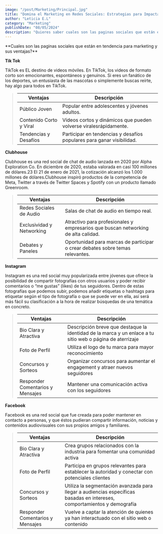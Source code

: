 ```yaml
---
image: "/post/Marketing/Principal.jpg"
title: "Domina el Marketing en Redes Sociales: Estrategias para Impactar y Conectar"
author: "Leticia E.L"
category: "Marketing"
publishDate: "08/05/2024"
description: "Quieres saber cuales son las paginas sociales que están en tendencia para marketing y sus ventajas? En este articulo te lo contamos. "
---
```


<SubSeccion>
  **Cuales son las paginas sociales que están en tendencia para marketing y sus
  ventajas?**
</SubSeccion>

<SubSeccion>**Tik Tok**</SubSeccion>

<ImageMDX
  src="/post/Marketing/redes-1.jpg"
  alt="marketing "
  width={600}
  height={400}
/>

<Parrafo>
  TikTok es EL destino de videos móviles. En TikTok, los videos de formato corto
  son emocionantes, espontáneos y genuinos. Si eres un fanático de los deportes,
  un entusiasta de las mascotas o simplemente buscas reírte, hay algo para todos
  en TikTok.
</Parrafo>

<BlockQuote>

| Ventajas                | Descripción                                                           |
| ----------------------- | --------------------------------------------------------------------- |
| Público Joven           | Popular entre adolescentes y jóvenes adultos.                         |
| Contenido Corto y Viral | Vídeos cortos y dinámicos que pueden volverse viralesrápidamente.     |
| Tendencias y Desafíos   | Participar en tendencias y desafíos populares para ganar visibilidad. |

</BlockQuote>

<SubSeccion>**Clubhouse**</SubSeccion>

<ImageMDX
  src="/post/Marketing/redes-2.jpg"
  alt="Marketing"
  width={600}
  height={400}
/>

<Parrafo>
  Clubhouse es una red social de chat de audio lanzada en 2020 por Alpha
  Exploration Co. En diciembre de 2020, estaba valorada en casi 100 millones de
  dólares.2​3​ El 21 de enero de 2021, la cotización alcanzó los 1.000 millones
  de dólares.Clubhouse inspiró productos de la competencia de Meta, Twitter a
  través de Twitter Spaces y Spotify con un producto llamado Greenroom.
</Parrafo>

<BlockQuote>

| Ventajas                  | Descripción                                                                       |
| ------------------------- | --------------------------------------------------------------------------------- |
| Redes Sociales de Audio   | Salas de chat de audio en tiempo real.                                            |
| Exclusividad y Networking | Atractivo para profesionales y empresarios que buscan networking de alta calidad. |
| Debates y Paneles         | Oportunidad para marcas de participar o crear debates sobre temas relevantes.     |

</BlockQuote>

<SubSeccion>**Instagram**</SubSeccion>

<ImageMDX
  src="/post/Marketing/redes-3.jpg"
  alt="Marketing"
  width={600}
  height={400}
/>

<Parrafo>
  Instagram es una red social muy popularizada entre jóvenes que ofrece la
  posibilidad de compartir fotografías con otros usuarios y poder recibir
  comentarios o “me gustas” (likes) de tus seguidores. Dentro de estas
  fotografías que podemos subir, podemos añadir etiquetas o hashtags para
  etiquetar según el tipo de fotografía o que se puede ver en ella, así será más
  fácil su clasificación a la hora de realizar búsquedas de una temática en
  concreto.
</Parrafo>

<BlockQuote>

| Ventajas                         | Descripción                                                                                               |
| -------------------------------- | --------------------------------------------------------------------------------------------------------- |
| Bio Clara y Atractiva            | Descripción breve que destaque la identidad de la marca y un enlace a tu sitio web o página de aterrizaje |
| Foto de Perfil                   | Utiliza el logo de tu marca para mayor reconocimiento                                                     |
| Concursos y Sorteos              | Organizar concursos para aumentar el engagement y atraer nuevos seguidores                                |
| Responder Comentarios y Mensajes | Mantener una comunicación activa con los seguidores                                                       |

</BlockQuote>

<SubSeccion> **Facebook** </SubSeccion>
<ImageMDX
  src="/post/Marketing/redes-4.png"
  alt="Marketing"
  width={600}
  height={400}
/>

<Parrafo>
  Facebook es una red social que fue creada para poder mantener en contacto a
  personas, y que éstos pudieran compartir información, noticias y contenidos
  audiovisuales con sus propios amigos y familiares.
</Parrafo>

<BlockQuote>

| Ventajas                         | Descripción                                                                                                              |
| -------------------------------- | ------------------------------------------------------------------------------------------------------------------------ |
| Bio Clara y Atractiva            | Crea grupos relacionados con la industria para fomentar una comunidad activa                                             |
| Foto de Perfil                   | Participa en grupos relevantes para establecer la autoridad y conectar con potenciales clientes                          |
| Concursos y Sorteos              | Utiliza la segmentación avanzada para llegar a audiencias específicas basadas en intereses, comportamientos y demografía |
| Responder Comentarios y Mensajes | Vuelve a captar la atención de quienes ya han interactuado con el sitio web o contenido                                  |

</BlockQuote>
